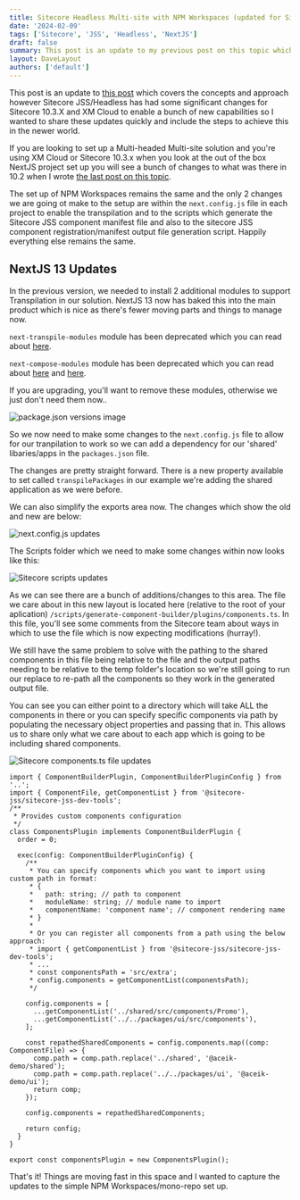 ```yaml
---
title: Sitecore Headless Multi-site with NPM Workspaces (updated for Sitecore 10.3.X and NextJS 13.X)
date: '2024-02-09'
tags: ['Sitecore', 'JSS', 'Headless', 'NextJS']
draft: false
summary: This post is an update to my previous post on this topic which covers the concepts and approach however Sitecore JSS/Headless has had some significant changes for Sitecore 10.3.X and XM Cloud to enable new capabilities so I wanted to include the steps to achieve this in the new world.
layout: DaveLayout
authors: ['default']
---
```


This post is an update to [this post](/blog/sitecore-jss-multi-site-with-npm-workspaces/) which covers the concepts and approach however Sitecore JSS/Headless has had some significant changes for Sitecore 10.3.X and XM Cloud to enable a bunch of new capabilities so I wanted to share these updates quickly and include the steps to achieve this in the newer world.

If you are looking to set up a Multi-headed Multi-site solution and you're using XM Cloud or Sitecore 10.3.x when you look at the out of the box NextJS project set up you will see a bunch of changes to what was there in 10.2 when I wrote [the last post on this topic](/blog/sitecore-jss-multi-site-with-npm-workspaces/).

The set up of NPM Workspaces remains the same and the only 2 changes we are going ot make to the setup are within the `next.config.js` file in each project to enable the transpilation and to the scripts which generate the Sitecore JSS component manifest file and also to the sitecore JSS component registration/manifest output file generation script. Happily everything else remains the same.

## NextJS 13 Updates

In the previous version, we needed to install 2 additional modules to support Transpilation in our solution. NextJS 13 now has baked this into the main product which is nice as there's fewer moving parts and things to manage now.

`next-transpile-modules` module has been deprecated which you can read about [here](https://github.com/martpie/next-transpile-modules/releases/tag/the-end).

`next-compose-modules` module has been deprecated which you can read about [here](https://github.com/cyrilwanner/next-compose-plugins/issues/64) and [here](https://github.com/hashicorp/next-mdx-enhanced/issues/18#issuecomment-859167393).

If you are upgrading, you'll want to remove these modules, otherwise we just don't need them now..

![package.json versions image](/static/images/posts/2024/sitecore-10-3-mono-repo-setup-with-npm-workspaces-nextjs13/image-1.png "package.json versions image")

So we now need to make some changes to the `next.config.js` file to allow for our tranpilation to work so we can add a dependency for our 'shared' libaries/apps in the `packages.json` file.

The changes are pretty straight forward. There is a new property available to set called `transpilePackages` in our example we're adding the shared application as we were before.

We can also simplify the exports area now. The changes which show the old and new are below:

![next.config.js updates](/static/images/posts/2024/sitecore-10-3-mono-repo-setup-with-npm-workspaces-nextjs13/image-3.png "next.config.js updates")

The Scripts folder which we need to make some changes within now looks like this:

![Sitecore scripts updates](/static/images/posts/2024/sitecore-10-3-mono-repo-setup-with-npm-workspaces-nextjs13/image.png "Sitecore scripts updates")

As we can see there are a bunch of additions/changes to this area. The file we care about in this new layout is located here (relative to the root of your aplication) `/scripts/generate-component-builder/plugins/components.ts`. In this file, you'll see some comments from the Sitecore team about ways in which to use the file which is now expecting modifications (hurray!).

We still have the same problem to solve with the pathing to the shared components in this file being relative to the file and the output paths needing to be relative to the temp folder's location so we're still going to run our replace to re-path all the components so they work in the generated output file.

You can see you can either point to a directory which will take ALL the components in there or you can specify specific components via path by populating the necessary object properties and passing that in. This allows us to share only what we care about to each app which is going to be including shared components.

![Sitecore components.ts file updates](/static/images/posts/2024/sitecore-10-3-mono-repo-setup-with-npm-workspaces-nextjs13/image-4.png "Sitecore components.ts file updates")


```
import { ComponentBuilderPlugin, ComponentBuilderPluginConfig } from '..';
import { ComponentFile, getComponentList } from '@sitecore-jss/sitecore-jss-dev-tools';
/**
 * Provides custom components configuration
 */
class ComponentsPlugin implements ComponentBuilderPlugin {
  order = 0;

  exec(config: ComponentBuilderPluginConfig) {
    /**
     * You can specify components which you want to import using custom path in format:
     * {
     *   path: string; // path to component
     *   moduleName: string; // module name to import
     *   componentName: 'component name'; // component rendering name
     * }
     *
     * Or you can register all components from a path using the below approach:
     * import { getComponentList } from '@sitecore-jss/sitecore-jss-dev-tools';
     * ...
     * const componentsPath = 'src/extra';
     * config.components = getComponentList(componentsPath);
     */

    config.components = [
      ...getComponentList('../shared/src/components/Promo'),
      ...getComponentList('../../packages/ui/src/components'),
    ];

    const repathedSharedComponents = config.components.map((comp: ComponentFile) => {
      comp.path = comp.path.replace('../shared', '@aceik-demo/shared');
      comp.path = comp.path.replace('../../packages/ui', '@aceik-demo/ui');
      return comp;
    });

    config.components = repathedSharedComponents;

    return config;
  }
}

export const componentsPlugin = new ComponentsPlugin();

```

That's it! Things are moving fast in this space and I wanted to capture the updates to the simple NPM Workspaces/mono-repo set up.